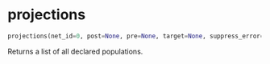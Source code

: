 # projections { #ANNarchy.core.Global.projections }

```python
projections(net_id=0, post=None, pre=None, target=None, suppress_error=False)
```

Returns a list of all declared populations.